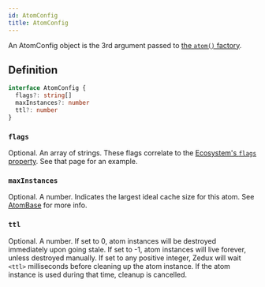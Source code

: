```yaml
---
id: AtomConfig
title: AtomConfig
---
```


An AtomConfig object is the 3rd argument passed to [the `atom()` factory](../factories/atom).

## Definition

```ts
interface AtomConfig {
  flags?: string[]
  maxInstances?: number
  ttl?: number
}
```

### `flags`

Optional. An array of strings. These flags correlate to the [Ecosystem's `flags` property](../classes/Ecosystem#flags). See that page for an example.

### `maxInstances`

Optional. A number. Indicates the largest ideal cache size for this atom. See [AtomBase](../classes/AtomBase#maxinstances) for more info.

### `ttl`

Optional. A number. If set to 0, atom instances will be destroyed immediately upon going stale. If set to -1, atom instances will live forever, unless destroyed manually. If set to any positive integer, Zedux will wait `<ttl>` milliseconds before cleaning up the atom instance. If the atom instance is used during that time, cleanup is cancelled.
